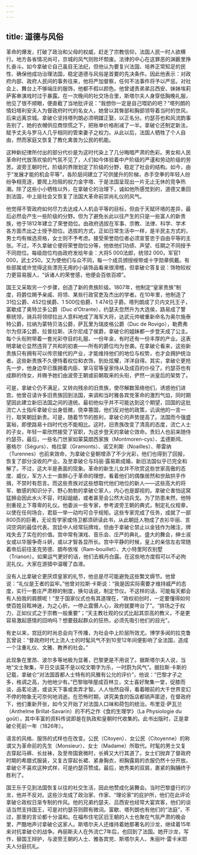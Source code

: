 ```yaml
---
---
---
```

title: 道德与风俗
---




革命的爆发，打破了政治和父母的权威，赶走了宗教信仰，法国人民一时人欲横行。地方各省情况尚可，京城的风气则败坏颓废。法律的中心在这罪恶的渊薮里挣扎奋斗。如今拿破仑自己虽目无法纪，但他认为要复兴法国、培养正常知足的民性、确保他成功治理法国，稳定道德与风俗是首要的先决条件。因此他表示：对政府内部、政府人民间的事务往来，他将严加督察，任何不法事件将予以严惩。对社会上、舞台上不够端庄的服饰，他都不假以颜色。他曾谴责弟弟吕西安、妹妹埃莉萨客串演戏时过于暴露。在一次晚间的社交场合里，斯塔尔夫人身穿低胸晚礼服，他见了很不顺眼，便直截了当地批评说：“我想你一定是自己喂奶的吧？”塔列朗的情妇塔利安夫人为督政府时代的名女人，她曾以其臀部和胸部领导着当时的世风，后来远离京城。拿破仑坚持塔列朗必须明媒正娶，以正名分。约瑟芬也和风流韵事告别了，她的衣帽供应商惊慌之下，把账单价格削减了一半。拿破仑还制定新法，赋予丈夫与罗马人几乎相同的管束妻子之权力。从此以后，法国人牺牲了个人自由，然而家庭又恢复了教化禽兽为公民的机能。

这种新纪律所付出的部分代价是为这时代染上了几分晦暗严肃的色彩。男女和人民革命时代放荡欢愉的气氛不见了，人们如今体验着中产阶级的严谨和劳动阶级的劳苦。波旁王朝时代，阶级的界限划定了阶级的分野，稳定了社会的结构。如今，由于“发展才能的机会平等”，各阶层间建立了可供援升的阶梯，赤手空拳的年轻人纷纷争相竞逐，要爬上险阻的权力金字塔、于是法国呈现出一片无止无休的竞争热潮。除了这些小小牺牲以外，在拿破仑的治理下，诚如他所感觉到的，道德又重回到法国，中上层社会又恢复了法国大革命前崇尚礼仪的风气。

他觉得不管政府如何尽力去达成人人机会平等的目标，但由于天赋环境的差异，最后必然会产生一些阶级的分野。但为了避免长此以往产生的只是一些富人的新贵族，他于1812年建立了荣誉勋位。由政府选拔在军事、宗教、法律、科学、学术各方面杰出之士授予勋位。选拔的方式，正如日常生活中一样，是半民主方式的，男士均有候选资格，女士则不予考虑。接受荣誉勋位者必须宣誓忠于自由平等的主张。不过，不久拿破仑便将荣誉勋位分等，他依他们功绩、声望、任期之不同授予不同勋位。每级勋位均由政府发给年金：大将5 000法郎，统领2 000，军官1 000，武士250。又为使他们与众不同，每一个成员颁授绶带或十字勋章佩戴。有些部属或许觉得这些漂亮无用的小装饰品看来很滑稽，但拿破仑答复说：饰物较权力更容易服人，“诉诸人的荣誉感，他便会百依百顺”。

国王又采取另一个步骤，创造了新的贵族阶级。1807年，他制定“皇家贵族”制度，将爵位赐予亲戚、将领、某些行政官吏及杰出的学者。在10年里，他制造了31位公爵、452位侯爵、1 500位伯爵、1 474位子爵。塔列朗成了贝内文托王子，富歇成了奥特兰多公爵（Duc d’Otrante），约瑟夫忽然升为大选侯，路易成了警察统领，骑兵将领缪拉出人意料地成了海军大将，达武元帅被重新命名为奥尔施泰特公爵，拉纳为蒙特贝洛公爵，萨瓦里为瑞皮格公爵（Duc de Rovigo），勒费弗尔为但泽公爵，拉普拉斯、沃尔尼成了侯爵，拿破仑的姐妹都一步登天成了公主。每个头衔附带着一套光彩夺目的礼服、一份年金，有时还有一份丰厚的产业。这表明拿破仑显然违背了共和的初衷——所有的爵位均为世袭。在拿破仑看来，这些新贵族只有拥有可以传宗接代的产业，才能维持他们的地位与权势，也才会拥护统治者。这些新贵族不久便恃着权位和衣饰，到处炫耀，洋洋自得。其实，拿破仑更抢先一步，他身边早已簇拥着内臣、掌马官等皇家侍从及成百的仆役了。约瑟芬也有成群的侍女，并赐予她们由波旁王朝或前朝取来的头衔，俨然一派皇后的架势了。

可是，拿破仑仍不满足，又转向残余的旧贵族，使尽解数笼络他们，诱惑他们进宫。他曾召请许多旧贵族回到法国，来调和当时雅各宾党革命的激烈气焰，同时期望因此建立新旧法国之间的道统。最初他似乎并不可能达到这个期望，回国的这批流亡人士指斥拿破仑出身低微，侥幸篡国，他们反对他的政策，讥讽他的一言一行，取笑朝廷新贵。可是，随着节节的胜利，拿破仑的声势提高了。法国而今强盛富裕，即使路易十四时代也不能相比。这时，旧贵族改变了清高的态度，流亡人士的子女，年轻一辈欣然接受了官职，为这步登天的拿破仑效命。贵妇人也前来随侍约瑟芬。最后，一些名门世家如蒙莫朗西家族（Montmoren-cys）、孟德斯鸠、塞格尔（Ségurs）、格拉蒙（Gramonts）、诺艾利斯（Noailles）、蒂雷纳（Turennes）也前来效命，为拿破仑皇朝增添了不少光彩，他们也得到了回报，恢复了部分没收的产业。及至拿破仑与玛丽·露易斯成婚，新旧法国似乎已完全和解了。不过，这大半是表面的现象。革命的新生儿女并不欣赏这些世家高傲的态度、威仪，军方人士一直醉心于革命的理想，看着他们的偶像居然和世敌拱手作揖，不禁时有怨言。而这些贵族对这些想取代他们地位的新人——这些高大的将军、敏感的知识分子、野心勃勃的拿破仑家人，内心也是鄙视的。拿破仑害怕这窝猛狮会因此水火不容，时起龃龉，或者甚至会公然大动兵戈。为了防患未然，他特别重视上下尊卑的礼仪。他委派一些专家，参考波旁王朝的典式，制定礼仪规章，以使在任何场合，君臣一举一动均可合乎规矩。这些专家完成了任务，成就了一部800页的巨著，无论哲学家或侍卫都须研读此书，从此朝廷人物成了衣衫华丽、言词空洞的最佳代表。宫廷中人经常玩牌戏，但由于拿破仑禁止以金钱作为赌注，牌戏失去了实在的价值。宫中常有演戏、音乐会、庄严的典礼、盛大的舞会，绅士淑女或以华服争奇斗妍，或以才智各显所长。宫中平静的时候，皇上的亲信左右常随着帝后前往圣克劳德、朗布依埃（Ram-bouillet）、大小特里阿农别墅（Trianon）。如果运气更好的话，他们去枫丹白露。在这些地方度假可以不必拘泥礼仪。大家在游猎中温暖了血液。

没有人比拿破仑更厌烦皇家的礼节，他总是尽可能避免这些繁文缛节。他曾说：“礼仪是王者的监牢。”他曾对拉斯·卡斯说：“我是因实际需要才维持威严的态度，实行一套庄严肃穆的制度，换句话说，制定节仪。不这样的话，可能每天都会有人拍我的肩膀呢！”至于国家仪式也有其道理在，“政权初创时，一定要懂得如何使百姓目眩神迷，为之心折。一停止震慑人心，政府就要垮台了”。“排场之于权力，正如仪式之于宗教一般重要”；“天主教壮观的仪式比起其崇高的教义，不是更容易激起感情的回响吗？想要鼓起群众的狂热，必须先吸引他们的目光”。

有史以来，宫廷的时尚总会向下传播，为社会中上阶层所效尤。博学多闻的拉克鲁瓦曾说：“督政府时代上流人士的时髦风气不到10至12年间便影响了全法国，造成一个注重礼仪、文雅、教养的社会。”

此现象在里昂、波尔多等地极为显著，巴黎更是不用说了。据斯塔尔夫人说，当地“文士聚集，平日交谈莫不是以咬文嚼字为乐，一时蔚为风气”。据拉斯·卡斯的记载，拿破仑“对法国首都人士特有的风雅有公允的评价”，他说：“巴黎才子之多，格调之高，为他地少有。”巴黎咖啡屋成百林立，文士喜好聚集一堂，促膝而谈，品茗论道，或谈天下事或卖弄才智。人人怡然自得，看着眼前的大千世界变幻不停的物象无可奈何地消逝。在恐怖时期，讲究美食的饭店都销声匿迹，在督政府下，他们重新开张，如今又开始了对法国人口味和荷包的统治。布里亚·萨瓦兰（Anthelme Brillat-Savarin）的不朽之作《食的生理学》（La Physiologie du goût），其中丰富的资料传说即是在执政和皇朝时代收集的。此书出版时，正是拿破仑死前一年（1826年）。

语言的风格、服饰的式样也在改变。公民（Citoyen）、女公民（Citoyenne）的称谓又为革命前的先生（Monsieur）、女士（Madame）所取代。时髦的男士又复古穿起马裤、长丝袜，及至帝国衰微时，长裤又大行其道了。女士们抛弃了督政府时期的希腊式服装，又复古穿起长裙、紧身胸衣，袒胸露肩的衣服仍然十分开放。拿破仑不喜欢这种式样，可是约瑟芬赞成。最后，她秀美的双肩，裹紧的胸脯终于胜利了。

国王乐于见到法国恢复以往的社交生活，因此他赞成化装舞会。当时巴黎盛行的沙龙，他并不反对。这些沙龙成了政治家、作家、“理论家”的庇护所，他们在此评论拿破仑政权日渐专制的作风。他的兄弟约瑟夫、吕西安也经常大宴宾客，他们的谈话当然支持国王，可是对约瑟芬则颇有微词。富歇、塔列朗也有他们的“法庭”，不过，那里的言论都十分温和。在福布住宅区旧王朝的人士也聚在气氛严肃的晚会里，严酷地声讨拿破仑这家人。斯塔尔夫人还维持着她那著名的沙龙，继续着15年来对抗拿破仑的战争。冉丽斯夫人在外流亡7年后，也回到了法国。她开沙龙，写作，替国王辩护，与波旁王朝的人士、雅各宾党、斯塔尔夫人、朱丽叶·雷卡米耶夫人分庭抗礼。